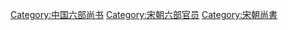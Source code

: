 [[Category:中国六部尚书|Category:中国六部尚书]]
[[Category:宋朝六部官员|Category:宋朝六部官员]]
[[Category:宋朝尚書|Category:宋朝尚書]]